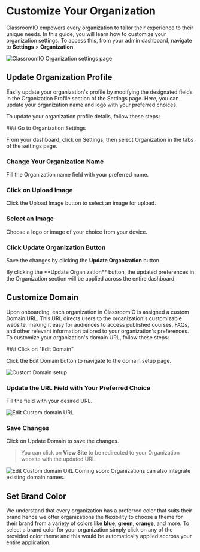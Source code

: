 
# Customize Your Organization

ClassroomIO empowers every organization to tailor their experience to their unique needs. In this guide, you will learn how to customize your organization settings. To access this, from your admin dashboard, navigate to **Settings** > **Organization**.

<Image src={CustomizeOrg} alt="ClassroomIO Organization settings page" quality={100} />

## Update Organization Profile

Easily update your organization's profile by modifying the designated fields in the Organization Profile section of the Settings page. Here, you can update your organization name and logo with your preferred choices.

To update your organization profile details, follow these steps:

<Steps>
### Go to Organization Settings

From your dashboard, click on Settings, then select Organization in the tabs of the settings page.

### Change Your Organization Name

Fill the Organization name field with your preferred name.

### Click on Upload Image

Click the Upload Image button to select an image for upload.

### Select an Image

Choose a logo or image of your choice from your device.

### Click Update Organization Button

Save the changes by clicking the **Update Organization** button.

</Steps>
By clicking the **Update Organization** button, the updated preferences in the Organization section will be applied across the entire dashboard.

## Customize Domain

Upon onboarding, each organization in ClassroomIO is assigned a custom Domain URL. This URL directs users to the organization's customizable website, making it easy for audiences to access published courses, FAQs, and other relevant information tailored to your organization's preferences. To customize your organization's domain URL, follow these steps:

<Steps>
### Click on "Edit Domain"

Click the Edit Domain button to navigate to the domain setup page.

<Image src={DommainSetupOne} alt="Custom Domain setup" quality={100} />

### Update the URL Field with Your Preferred Choice

Fill the field with your desired URL.

<Image src={DommainSetupTwo} alt="Edit Custom domain URL" quality={100} />

### Save Changes

Click on Update Domain to save the changes.

> You can click on **View Site** to be redirected to your Organization website with the updated URL.

<Image src={DommainSetupThree} alt="Edit Custom domain URL" quality={100} />

</Steps>

<Callout type="info" emoji="⏳">
  Coming soon: Organizations can also integrate existing domain names.
</Callout>

## Set Brand Color

We understand that every organization has a preferred color that suits their brand hence we offer organizations the flexibility to choose a theme for their brand from a variety of colors like **blue**, **green**, **orange**, and more.
To select a brand color for your organization simply click on any of the provided color theme and this would be automatically applied accross your entire application.
